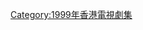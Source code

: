 {{cat year nav
| year = 1999
| cat = 亞視電視劇集
| sortkey = 亞視電視劇集
| article = 亞視電視劇集
| in = 
}}


[[Category:1999年香港電視劇集|Category:1999年香港電視劇集]]